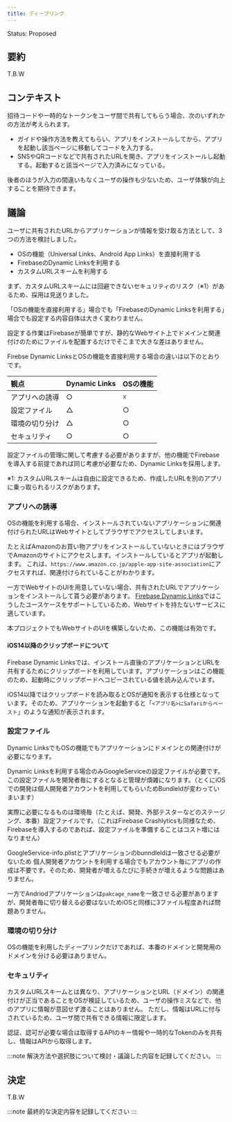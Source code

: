 ```yaml
---
title: ディープリンク
---
```


Status: Proposed

<!--
Proposed: 提案中
Accepted: 採用
Rejected: 却下
Superseded: 廃止
-->

## 要約

T.B.W

## コンテキスト

招待コードや一時的なトークンをユーザ間で共有してもらう場合、次のいずれかの方法が考えられます。

- ガイドや操作方法を教えてもらい、アプリをインストールしてから、アプリを起動し該当ページに移動してコードを入力する。
- SNSやQRコードなどで共有されたURLを開き、アプリをインストールし起動する。起動すると該当ページで入力済みになっている。

後者のほうが入力の間違いもなくユーザの操作も少ないため、ユーザ体験が向上することを期待できます。

## 議論

ユーザに共有されたURLからアプリケーションが情報を受け取る方法として、3つの方法を検討しました。

 - OSの機能（Universal Links、Android App Links）を直接利用する
 - FirebaseのDynamic Linksを利用する
 - カスタムURLスキームを利用する

まず、カスタムURLスキームには回避できないセキュリティのリスク（※1）があるため、採用は見送りました。

「OSの機能を直接利用する」場合でも「FirebaseのDynamic Linksを利用する」場合でも設定する内容自体は大きく変わりません。

設定する作業はFirebaseが簡単ですが、静的なWebサイト上でドメインと関連付けのためにファイルを配置するだけでそこまで大きな差はありません。

Firebse Dynamic LinksとOSの機能を直接利用する場合の違いは以下のとおりです。

|観点|Dynamic Links|OSの機能|
|:--|:------------|:------|
|アプリへの誘導|○|☓|
|設定ファイル|△|○|
|環境の切り分け|△|○|
|セキュリティ|○|○|

設定ファイルの管理に関して考慮する必要がありますが、他の機能でFirebaseを導入する前提であれば同じ考慮が必要なため、Dynamic Linksを採用します。

※1: カスタムURLスキームは自由に設定できるため、作成したURLを別のアプリに乗っ取られるリスクがあります。

### アプリへの誘導

OSの機能を利用する場合、インストールされていないアプリケーションに関連付けられたURLはWebサイトとしてブラウザでアクセスしてしまいます。

たとえばAmazonのお買い物アプリをインストールしていないときにはブラウザでAmazonのサイトにアクセスします。インストールしているとアプリが起動します。
これは、`https://www.amazon.co.jp/apple-app-site-association`にアクセスすれば、関連付けられていることがわかります。

一方でWebサイトのUIを用意していない場合、共有されたURLでアプリケーションをインストールして貰う必要があります。
[Firebase Dynamic Links](https://firebase.google.com/docs/dynamic-links/operating-system-integrations)ではこうしたユースケースをサポートしているため、Webサイトを持たないサービスに適しています。

本プロジェクトでもWebサイトのUIを構築しないため、この機能は有効です。

#### iOS14以降のクリップボードについて

Firebase Dynamic Linksでは、インストール直後のアプリケーションとURLを共有するためにクリップボードを利用しています。アプリケーションはこの機能のため、起動時にクリップボードへコピーされている値を読み込んでいます。

iOS14以降ではクリップボードを読み取るとOSが通知を表示する仕様となっています。そのため、アプリケーションを起動すると「`<アプリ名>にSafariからペースト`」のような通知が表示されます。

### 設定ファイル

Dynamic LinksでもOSの機能でもアプリケーションにドメインとの関連付けが必要になります。

Dynamic Linksを利用する場合のみGoogleServiceの設定ファイルが必要です。この設定ファイルを開発者毎にするとなると管理が煩雑になります。（とくにiOSでの開発は個人開発者アカウントを利用してもらいためBundleIdが変わっていまいます）

実際に必要になるものは環境毎（たとえば、開発、外部テスターなどのステージング、本番）設定ファイルです。（これはFirebase Crashlyticsも同様なため、Firebaseを導入するのであれば、設定ファイルを準備することはコスト増にはなりません）

GoogleService-info.plistとアプリケーションのbunndleIdは一致させる必要がないため
個人開発者アカウントを利用する場合でもアカウント毎にアプリの作成は不要です。そのため、開発者が増えるたびに手続きが増えるような問題はありません。

一方でAndriodアプリケーションは`pakcage_name`を一致させる必要がありますが、開発者毎に切り替える必要はないためiOSと同様に3ファイル程度あれば問題ありません。

### 環境の切り分け

OSの機能を利用したディープリンクだけであれば、本番のドメインと開発用のドメインを分ける必要はありません。

### セキュリティ

カスタムURLスキームとは異なり、アプリケーションとURL（ドメイン）の関連付けが正当であることをOSが検証しているため、ユーザの操作ミスなどで、他のアプリに情報が意図せず渡ることはありません。
ただし、情報はURLに付与されているため、ユーザ間で共有できる情報に限定します。

認証、認可が必要な場合は取得するAPIのキー情報や一時的なTokenのみを共有し、情報はAPIから取得します。

:::note
解決方法や選択肢について検討・議論した内容を記録してください。
:::

## 決定

T.B.W

:::note
最終的な決定内容を記録してください
:::
